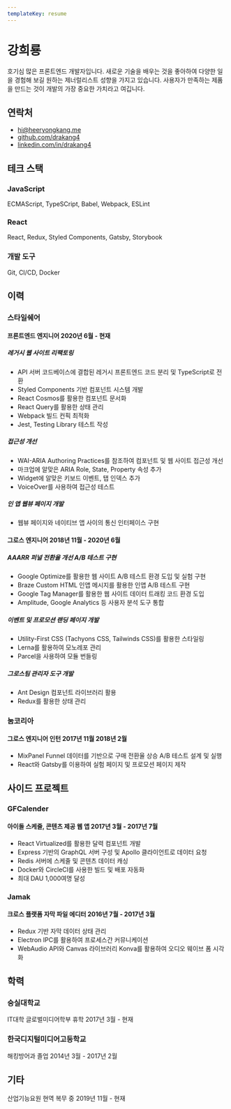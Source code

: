 ```yaml
---
templateKey: resume
---
```


# 강희룡

<p>
  호기심 많은 프론트엔드 개발자입니다. 새로운 기술을 배우는 것을 좋아하여 다양한
  일을 경험해 보길 원하는 제너럴리스트 성향을 가지고 있습니다. 사용자가 만족하는
  제품을 만드는 것이 개발의 가장 중요한 가치라고 여깁니다.
</p>

## 연락처

- <hi@heeryongkang.me>
- [github.com/drakang4](https://github.com/drakang4)
- [linkedin.com/in/drakang4](https://www.linkedin.com/in/drakang4)

## 테크 스택

### JavaScript

ECMAScript, TypeSCript, Babel, Webpack, ESLint

### React

React, Redux, Styled Components, Gatsby, Storybook

### 개발 도구

Git, CI/CD, Docker

## 이력

### 스타일쉐어

#### <TimelineDot />프론트엔드 엔지니어 <Duration>2020년 6월 - 현재</Duration>

<Timeline>
  <h5>레거시 웹 사이트 리팩토링</h5>
  <ul>
    <li>
      API 서버 코드베이스에 결합된 레거시 프론트엔드 코드 분리 및 TypeScript로
      전환
    </li>
    <li>Styled Components 기반 컴포넌트 시스템 개발</li>
    <li>React Cosmos를 활용한 컴포넌트 문서화</li>
    <li>React Query를 활용한 상태 관리</li>
    <li>Webpack 빌드 컨픽 최적화</li>
    <li>Jest, Testing Library 테스트 작성</li>
  </ul>
  <h5>접근성 개선</h5>
  <ul>
    <li>
      WAI-ARIA Authoring Practices를 참조하여 컴포넌트 및 웹 사이트 접근성 개선
    </li>
    <li>마크업에 알맞은 ARIA Role, State, Property 속성 추가</li>
    <li>Widget에 알맞은 키보드 이벤트, 탭 인덱스 추가</li>
    <li>VoiceOver를 사용하여 접근성 테스트</li>
  </ul>
  <h5>인 앱 웹뷰 페이지 개발</h5>
  <ul>
    <li>웹뷰 페이지와 네이티브 앱 사이의 통신 인터페이스 구현</li>
  </ul>
</Timeline>

#### <TimelineDot />그로스 엔지니어 <Duration>2018년 11월 - 2020년 6월</Duration>

<Timeline>
  <h5>AAARR 퍼널 전환율 개선 A/B 테스트 구현</h5>
  <ul>
    <li>
      Google Optimize를 활용한 웹 사이트 A/B 테스트 환경 도입 및 실험 구현
    </li>
    <li>Braze Custom HTML 인앱 메시지를 활용한 인앱 A/B 테스트 구현</li>
    <li>Google Tag Manager를 활용한 웹 사이트 데이터 트래킹 코드 환경 도입</li>
    <li>Amplitude, Google Analytics 등 사용자 분석 도구 통합</li>
  </ul>
  <h5>이벤트 및 프로모션 랜딩 페이지 개발</h5>
  <ul>
    <li>Utility-First CSS (Tachyons CSS, Tailwinds CSS)를 활용한 스타일링</li>
    <li>Lerna를 활용하여 모노레포 관리</li>
    <li>Parcel을 사용하여 모듈 번들링</li>
  </ul>
  <h5>그로스팀 관리자 도구 개발</h5>
  <ul>
    <li>Ant Design 컴포넌트 라이브러리 활용</li>
    <li>Redux를 활용한 상태 관리</li>
  </ul>
</Timeline>

### 눔코리아

#### <TimelineDot />그로스 엔지니어 인턴 <Duration>2017년 11월 2018년 2월</Duration>

<Timeline>
  <ul>
    <li>
      MixPanel Funnel 데이터를 기반으로 구매 전환율 상승 A/B 테스트 설계 및 실행
    </li>
    <li>React와 Gatsby를 이용하여 실험 페이지 및 프로모션 페이지 제작</li>
  </ul>
</Timeline>

## 사이드 프로젝트

### GFCalender

#### 아이돌 스케줄, 콘텐츠 제공 웹 앱 <Duration>2017년 3월 - 2017년 7월</Duration>

- React Virtualized를 활용한 달력 컴포넌트 개발
- Express 기반의 GraphQL 서버 구성 및 Apollo 클라이언트로 데이터 요청
- Redis 서버에 스케줄 및 콘텐츠 데이터 캐싱
- Docker와 CircleCI를 사용한 빌드 및 배포 자동화
- 최대 DAU 1,000여명 달성

### Jamak

#### 크로스 플랫폼 자막 파일 에디터 <Duration>2016년 7월 - 2017년 3월</Duration>

- Redux 기반 자막 데이터 상태 관리
- Electron IPC를 활용하여 프로세스간 커뮤니케이션
- WebAudio API와 Canvas 라이브러리 Konva를 활용하여 오디오 웨이브 폼 시각화

## 학력

### 숭실대학교

IT대학 글로벌미디어학부 휴학 <Duration>2017년 3월 - 현재</Duration>

### 한국디지털미디어고등학교

해킹방어과 졸업 <Duration>2014년 3월 - 2017년 2월</Duration>

## 기타

산업기능요원 현역 복무 중 <Duration>2019년 11월 - 현재</Duration>

